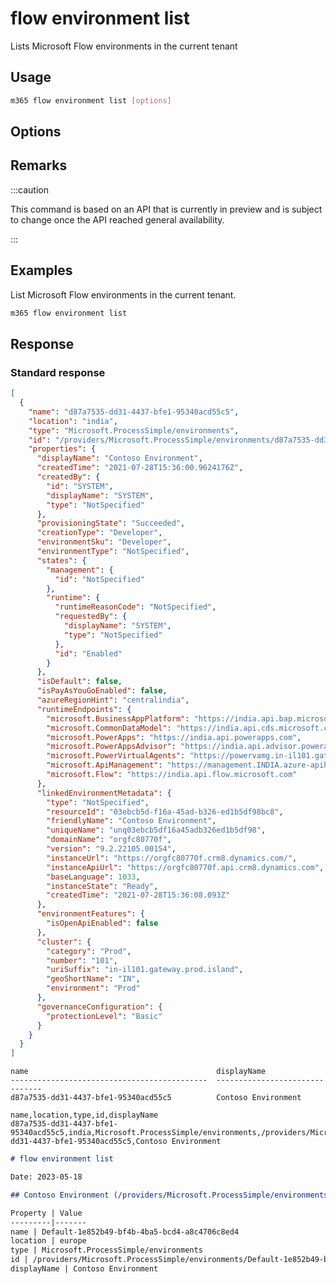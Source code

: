 
# flow environment list

Lists Microsoft Flow environments in the current tenant

## Usage

```sh
m365 flow environment list [options]
```

## Options

<Global />

## Remarks

:::caution

This command is based on an API that is currently in preview and is subject to change once the API reached general availability.

:::

## Examples

List Microsoft Flow environments in the current tenant.

```sh
m365 flow environment list
```

## Response

### Standard response

<Tabs>
  <TabItem value="JSON">

  ```json
  [
    {
      "name": "d87a7535-dd31-4437-bfe1-95340acd55c5",
      "location": "india",
      "type": "Microsoft.ProcessSimple/environments",
      "id": "/providers/Microsoft.ProcessSimple/environments/d87a7535-dd31-4437-bfe1-95340acd55c5",
      "properties": {
        "displayName": "Contoso Environment",
        "createdTime": "2021-07-28T15:36:00.9624176Z",
        "createdBy": {
          "id": "SYSTEM",
          "displayName": "SYSTEM",
          "type": "NotSpecified"
        },
        "provisioningState": "Succeeded",
        "creationType": "Developer",
        "environmentSku": "Developer",
        "environmentType": "NotSpecified",
        "states": {
          "management": {
            "id": "NotSpecified"
          },
          "runtime": {
            "runtimeReasonCode": "NotSpecified",
            "requestedBy": {
              "displayName": "SYSTEM",
              "type": "NotSpecified"
            },
            "id": "Enabled"
          }
        },
        "isDefault": false,
        "isPayAsYouGoEnabled": false,
        "azureRegionHint": "centralindia",
        "runtimeEndpoints": {
          "microsoft.BusinessAppPlatform": "https://india.api.bap.microsoft.com",
          "microsoft.CommonDataModel": "https://india.api.cds.microsoft.com",
          "microsoft.PowerApps": "https://india.api.powerapps.com",
          "microsoft.PowerAppsAdvisor": "https://india.api.advisor.powerapps.com",
          "microsoft.PowerVirtualAgents": "https://powervamg.in-il101.gateway.prod.island.powerapps.com",
          "microsoft.ApiManagement": "https://management.INDIA.azure-apihub.net",
          "microsoft.Flow": "https://india.api.flow.microsoft.com"
        },
        "linkedEnvironmentMetadata": {
          "type": "NotSpecified",
          "resourceId": "03ebcb5d-f16a-45ad-b326-ed1b5df98bc8",
          "friendlyName": "Contoso Environment",
          "uniqueName": "unq03ebcb5df16a45adb326ed1b5df98",
          "domainName": "orgfc80770f",
          "version": "9.2.22105.00154",
          "instanceUrl": "https://orgfc80770f.crm8.dynamics.com/",
          "instanceApiUrl": "https://orgfc80770f.api.crm8.dynamics.com",
          "baseLanguage": 1033,
          "instanceState": "Ready",
          "createdTime": "2021-07-28T15:36:08.093Z"
        },
        "environmentFeatures": {
          "isOpenApiEnabled": false
        },
        "cluster": {
          "category": "Prod",
          "number": "101",
          "uriSuffix": "in-il101.gateway.prod.island",
          "geoShortName": "IN",
          "environment": "Prod"
        },
        "governanceConfiguration": {
          "protectionLevel": "Basic"
        }
      }
    }
  ]
  ```

  </TabItem>
  <TabItem value="Text">

  ```text
  name                                          displayName
  --------------------------------------------  -------------------------------
  d87a7535-dd31-4437-bfe1-95340acd55c5          Contoso Environment
  ```

  </TabItem>
  <TabItem value="CSV">

  ```csv
  name,location,type,id,displayName
  d87a7535-dd31-4437-bfe1-95340acd55c5,india,Microsoft.ProcessSimple/environments,/providers/Microsoft.ProcessSimple/environments/d87a7535-dd31-4437-bfe1-95340acd55c5,Contoso Environment
  ```

  </TabItem>
  <TabItem value="Markdown">

  ```md
  # flow environment list

  Date: 2023-05-18

  ## Contoso Environment (/providers/Microsoft.ProcessSimple/environments/Default-1e852b49-bf4b-4ba5-bcd4-a8c4706c8ed4)

  Property | Value
  ---------|-------
  name | Default-1e852b49-bf4b-4ba5-bcd4-a8c4706c8ed4
  location | europe
  type | Microsoft.ProcessSimple/environments
  id | /providers/Microsoft.ProcessSimple/environments/Default-1e852b49-bf4b-4ba5-bcd4-a8c4706c8ed4
  displayName | Contoso Environment
  ```

  </TabItem>
</Tabs>
